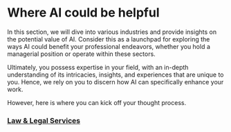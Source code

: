 # Where AI could be helpful

In this section, we will dive into various industries and provide insights on the potential value of AI. Consider this as a launchpad for exploring the ways AI could benefit your professional endeavors, whether you hold a managerial position or operate within these sectors.

Ultimately, you possess expertise in your field, with an in-depth understanding of its intricacies, insights, and experiences that are unique to you. Hence, we rely on you to discern how AI can specifically enhance your work.

However, here is where you can kick off your thought process.


<Steps>

### [Law & Legal Services](/use-cases/law-and-legal-services)

</Steps>


<PageFooter />
